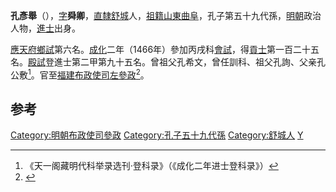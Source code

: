 '''孔彥舉'''（{{bd|1433年||？||catIdx=K孔}}），[[表字|字]]'''舜卿'''，[[南直隸|直隸]][[舒城|舒城]]人，[[祖籍|祖籍]][[山東|山東]][[曲阜|曲阜]]，孔子第五十九代孫，[[明朝|明朝]]政治人物，[[進士|進士]]出身。

[[应天府_(明朝)|應天府]][[鄉試|鄉試]]第六名。[[成化|成化]]二年（1466年）參加丙戌科[[會試|會試]]，得[[貢士|貢士]]第一百二十五名。[[殿試|殿試]]登進士第二甲第九十五名。曾祖父孔希文，曾任訓科、祖父孔詢、父亲孔公敷<ref>《天一阁藏明代科举录选刊·登科录》（《成化二年进士登科录》）</ref>。官至[[福建|福建]][[布政使司|布政使司]][[左參政|左參政]]<ref>{{Cite web |url=http://www.kong.org.cn/jiapu/090.swf |title=民国版《孔子世家谱》在线阅读- 孔子世家网 |access-date=2017-12-16 |archive-date=2017-11-29 |archive-url=https://web.archive.org/web/20171129103206/http://www.kong.org.cn/jiapu/090.swf |dead-url=no }}</ref>。

==参考==
{{reflist}}

{{明朝人物小作品}}
{{成化二年丙戌科殿試金榜}}
{{DEFAULTSORT:Kong孔}}

[[Category:明朝布政使司參政|Category:明朝布政使司參政]]
[[Category:孔子五十九代孫|Category:孔子五十九代孫]]
[[Category:舒城人|Category:舒城人]]
[[Category:孔姓|Y]]